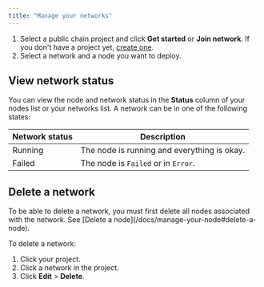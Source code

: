 ```yaml
---
title: "Manage your networks"
---
```


 1. Select a public chain project and click **Get started** or **Join network**. If you don't have a project yet, [create one](/docs/manage-your-project#create-a-project).
 2. Select a network and a node you want to deploy.

 ## View network status

 You can view the node and network status in the **Status** column of your nodes list or your networks list. A network can be in one of the following states:

 | Network status | Description                                 |
 | -------------- | ------------------------------------------- |
 | Running        | The node is running and everything is okay. |
 | Failed         | The node is `Failed` or in `Error`.         |

 ## Delete a network

 <Warning>
   To be able to delete a network, you must first delete all nodes associated with the network. See [Delete a node](/docs/manage-your-node#delete-a-node).
 </Warning>

 To delete a network:
 1. Click your project.
2. Click a network in the project.
3. Click **Edit** > **Delete**.

